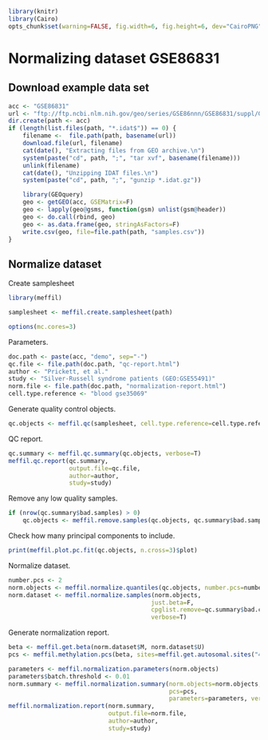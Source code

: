 ```r
library(knitr)
library(Cairo)
opts_chunk$set(warning=FALSE, fig.width=6, fig.height=6, dev="CairoPNG", stop=TRUE)
```

# Normalizing dataset GSE86831

## Download example data set 

```r
acc <- "GSE86831"
url <- "ftp://ftp.ncbi.nlm.nih.gov/geo/series/GSE86nnn/GSE86831/suppl/GSE86831_RAW.tar"
dir.create(path <- acc)    
if (length(list.files(path, "*.idat$")) == 0) {
    filename <-  file.path(path, basename(url))
    download.file(url, filename)
    cat(date(), "Extracting files from GEO archive.\n")
    system(paste("cd", path, ";", "tar xvf", basename(filename)))
    unlink(filename)
    cat(date(), "Unzipping IDAT files.\n")
    system(paste("cd", path, ";", "gunzip *.idat.gz"))

    library(GEOquery)
    geo <- getGEO(acc, GSEMatrix=F)
    geo <- lapply(geo@gsms, function(gsm) unlist(gsm@header))
    geo <- do.call(rbind, geo)
    geo <- as.data.frame(geo, stringAsFactors=F)
    write.csv(geo, file=file.path(path, "samples.csv"))
}
```

## Normalize dataset 

Create samplesheet
```r
library(meffil)

samplesheet <- meffil.create.samplesheet(path)

options(mc.cores=3)
```

Parameters.
```r
doc.path <- paste(acc, "demo", sep="-")
qc.file <- file.path(doc.path, "qc-report.html")
author <- "Prickett, et al."
study <- "Silver-Russell syndrome patients (GEO:GSE55491)"
norm.file <- file.path(doc.path, "normalization-report.html")
cell.type.reference <- "blood gse35069"
```

Generate quality control objects.
```r
qc.objects <- meffil.qc(samplesheet, cell.type.reference=cell.type.reference, verbose=T)
```

QC report.
```r
qc.summary <- meffil.qc.summary(qc.objects, verbose=T)
meffil.qc.report(qc.summary,
                 output.file=qc.file,
                 author=author,
                 study=study)
```

Remove any low quality samples.
```r
if (nrow(qc.summary$bad.samples) > 0)
    qc.objects <- meffil.remove.samples(qc.objects, qc.summary$bad.samples$sample.name)
```

Check how many principal components to include.
```r
print(meffil.plot.pc.fit(qc.objects, n.cross=3)$plot)
```

Normalize dataset.
```r
number.pcs <- 2
norm.objects <- meffil.normalize.quantiles(qc.objects, number.pcs=number.pcs, verbose=T)
norm.dataset <- meffil.normalize.samples(norm.objects,
                                        just.beta=F, 
                                        cpglist.remove=qc.summary$bad.cpgs$name,
                                        verbose=T)
```

Generate normalization report.
```r
beta <- meffil.get.beta(norm.dataset$M, norm.dataset$U)
pcs <- meffil.methylation.pcs(beta, sites=meffil.get.autosomal.sites("450k"), verbose=T)

parameters <- meffil.normalization.parameters(norm.objects)
parameters$batch.threshold <- 0.01
norm.summary <- meffil.normalization.summary(norm.objects=norm.objects,
                                             pcs=pcs,
                                             parameters=parameters, verbose=T)
meffil.normalization.report(norm.summary,
                            output.file=norm.file,
                            author=author,
                            study=study)
```

